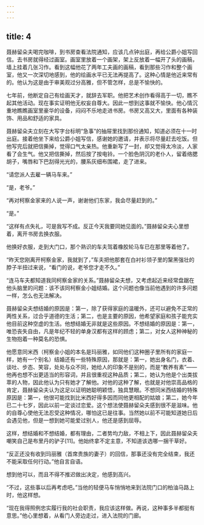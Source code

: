 ```yaml
---
---
---
```

title: 4
---




聂赫留朵夫喝完咖啡，到书房查看法院通知，应该几点钟出庭，再给公爵小姐写回信。去书房就得经过画室。画室里放着一个画架，架上反放着一幅开了头的画稿，墙上挂着几张习作。看到这幅他花了两年工夫画的画稿，看到那些习作和整个画室，他又一次深切地感到，他的绘画水平已无法再提高了。这种心情是他近来常有的。他认为这是由于审美观过分高雅，但不管怎样，总是不愉快的。

七年前，他断定自己有绘画天才，就辞去军职。他把艺术创作看得高于一切，瞧不起其他活动。现在事实证明他无权妄自尊大。因此一想到这事就不愉快。他心情沉重地瞧瞧画室里豪华的设备，闷闷不乐地走进书房。书房又高又大，里面有各种装饰、用品和舒适的家具。

聂赫留朵夫立刻在大写字台标明“急事”的抽屉里找到那份通知，知道必须在十一时出庭。接着他坐下来给公爵小姐写信，感谢她的邀请，并表示将尽量赶去吃饭。但他写完后就把信撕掉，觉得口气太亲热。他重新写了一封，却又觉得太冷淡，人家看了会生气。他又把信撕掉，然后按了按电铃。一个脸色阴沉的老仆人，留着络腮胡子，嘴唇和下巴刮得光光的，腰系灰细布围裙，走了进来。

“请您派人去雇一辆马车来。”

“是，老爷。”

“再对柯察金家来的人说一声，谢谢他们东家，我会尽量赶到的。”

“是。”

“这样有点失礼，可是我写不成。反正今天我要同她见面的。”聂赫留朵夫心里想着，离开书房去换衣服。

他换好衣服，走到大门口，那个熟识的车夫驾着橡胶轮马车已在那里等着他了。

“昨天您刚离开柯察金家，我就到了，”车夫把他那套在白衬衫领子里的黧黑强壮的脖子半扭过来说，“看门的说，老爷您才走不久。”

“连马车夫都知道我同柯察金家的关系。”聂赫留朵夫想，又考虑起近来经常盘踞在他头脑里的问题：该不该同柯察金小姐结婚。这个问题也像当前他遇到的许多问题一样，怎么也无法解决。

聂赫留朵夫想结婚的原因是：第一，除了获得家庭的温暖外，还可以避免不正常的两性关系，过合乎道德的生活；第二，也是主要的原因，他希望家庭和孩子能充实他目前这种空虚的生活。他想结婚无非就是这些原因。不想结婚的原因是：第一，唯恐丧失自由，凡是年纪不轻的单身汉都有这样的顾虑；第二，对女人这种神秘的生物抱着一种莫名的恐惧。

他愿意同米西（柯察金小姐的本名是玛丽雅，如同他们这种圈子里所有的家庭一样，她有一个别名）结婚还有一些特殊原因，那就是：第一，她出身名门，衣着、谈吐、步态、笑容，处处与众不同，她给人的印象不是别的，而是“教养有素”——他再也想不出更适当的形容词，并且很重视这种品质；第二，她认为他是个出类拔萃的人物，因此他认为只有她才了解他。对他的这种了解，也就是对他崇高品格的肯定，聂赫留朵夫认为这足以证明她聪明颖悟，独具慧眼。不想同米西结婚的特殊原因是：第一，他很可能找到比米西好得多因而同他更相配的姑娘；第二，她今年已二十七岁，因此以前一定谈过恋爱。这个想法使聂赫留朵夫感到很不是滋味。他的自尊心使他无法忍受这种情况，哪怕这已是往事。当然她以前不可能知道她日后会遇见他，但是一想到她可能爱过别人，他还是感到屈辱。

这样，想结婚和不想结婚，都有理由，二者势均力敌，不相上下，因此聂赫留朵夫嘲笑自己是布里丹的驴子[11]。他始终拿不定主意，不知道该选哪一捆干草好。

“反正还没有收到玛丽雅（首席贵族的妻子）的回信，那事还没有完全结束，我还不能采取任何行动。”他自言自语。

想到他可以，而且不得不推迟做出决定，他感到高兴。

“不过，这些事以后再考虑吧。”当他的轻便马车悄悄地来到法院门口的柏油马路上时，他这样想。

“现在我得照例忠实履行我的社会职责，我应该这样做。再说，这种事多半都挺有意思。”他心里想着，从看门人旁边走过，进入法院的门廊。